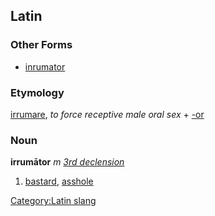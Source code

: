 ==Latin==
[[Category:Latin slang]]
===Other Forms===
*[[inrumator]]
===Etymology===
[[irrumare]], ''to force receptive male oral sex'' + [[-or]]
===Noun===
'''irrumātor''' ''m'' ''[[Wiktionary Appendix:Latin third declension|3rd declension]]''

#[[bastard]], [[asshole]]